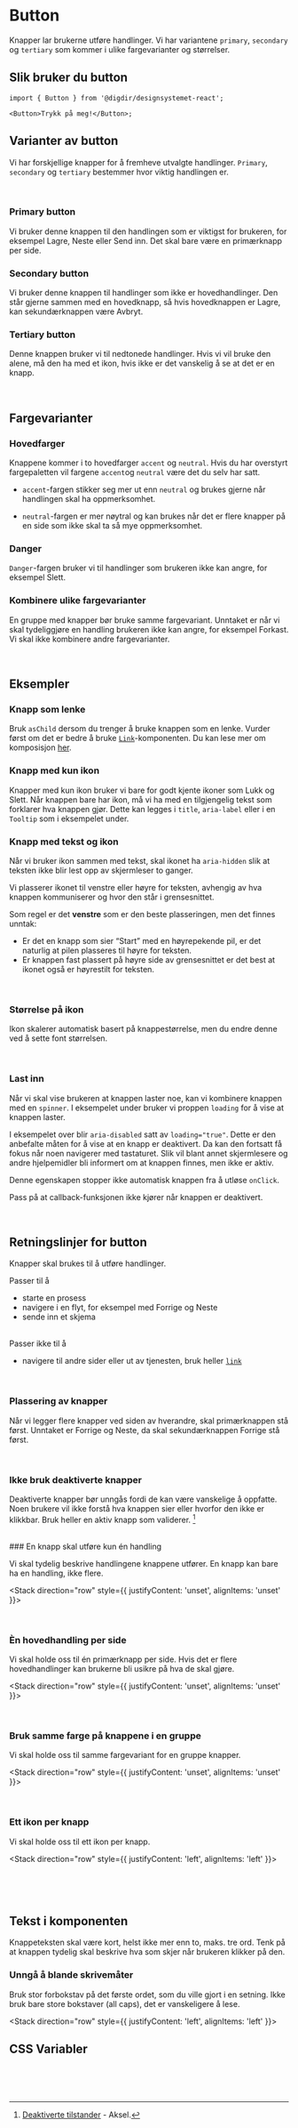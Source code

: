 


<Meta of={ButtonStories} />

# Button

Knapper lar brukerne utføre handlinger. Vi har variantene `primary`, `secondary` og `tertiary` som kommer i ulike fargevarianter og størrelser.

<Primary />
<Controls />

## Slik bruker du button

```tsx
import { Button } from '@digdir/designsystemet-react';

<Button>Trykk på meg!</Button>;
```

## Varianter av button

Vi har forskjellige knapper for å fremheve utvalgte handlinger. `Primary`, `secondary` og `tertiary` bestemmer hvor viktig handlingen er.

<br />

### Primary button

Vi bruker denne knappen til den handlingen som er viktigst for brukeren, for eksempel Lagre, Neste eller Send inn. Det skal bare være en primærknapp per side.

<Canvas of={ButtonStories.Primary} />

### Secondary button

Vi bruker denne knappen til handlinger som ikke er hovedhandlinger. Den står gjerne sammen med en hovedknapp, så hvis hovedknappen er Lagre, kan sekundærknappen være Avbryt.

<Canvas of={ButtonStories.Secondary} />

### Tertiary button

Denne knappen bruker vi til nedtonede handlinger. Hvis vi vil bruke den alene, må den ha med et ikon, hvis ikke er det vanskelig å se at det er en knapp.

<Canvas of={ButtonStories.Tertiary} />

<br />

## Fargevarianter

### Hovedfarger

Knappene kommer i to hovedfarger `accent` og `neutral`. Hvis du har overstyrt fargepaletten vil fargene `accent`og `neutral` være det du selv har satt.

- `accent`-fargen stikker seg mer ut enn `neutral` og brukes gjerne når handlingen skal ha oppmerksomhet.

<Canvas of={ButtonStories.Accent} />

- `neutral`-fargen er mer nøytral og kan brukes når det er flere knapper på en side som ikke skal ta så mye oppmerksomhet.

<Canvas of={ButtonStories.Neutral} />

### Danger

`Danger`-fargen bruker vi til handlinger som brukeren ikke kan angre, for eksempel Slett.

<Canvas of={ButtonStories.Danger} />

### Kombinere ulike fargevarianter

En gruppe med knapper bør bruke samme fargevariant. Unntaket er når vi skal tydeliggjøre en handling brukeren ikke kan angre, for eksempel Forkast. Vi skal ikke kombinere andre fargevarianter.

<Canvas of={ButtonStories.CombinedColors} />

<br />

## Eksempler

### Knapp som lenke

Bruk `asChild` dersom du trenger å bruke knappen som en lenke. Vurder først om det er bedre å bruke [`Link`](/docs/komponenter-link--docs)-komponenten.
Du kan lese mer om komposisjon [her](https://www.designsystemet.no/grunnleggende/for-utviklere/komposisjon).

<Canvas of={ButtonStories.AsLink} />

### Knapp med kun ikon

Knapper med kun ikon bruker vi bare for godt kjente ikoner som Lukk og Slett. Når knappen bare har ikon, må vi ha med en tilgjengelig tekst som forklarer hva knappen gjør. Dette kan legges i `title`, `aria-label` eller i en `Tooltip` som i eksempelet under.

<Canvas of={ButtonStories.IconOnly} />

### Knapp med tekst og ikon

Når vi bruker ikon sammen med tekst, skal ikonet ha `aria-hidden` slik at teksten ikke blir lest opp av skjermleser to ganger.

<Canvas of={ButtonStories.TextAndIcon} />

Vi plasserer ikonet til venstre eller høyre for teksten, avhengig av hva knappen kommuniserer og hvor den står i grensesnittet.

Som regel er det **venstre** som er den beste plasseringen, men det finnes unntak:

- Er det en knapp som sier “Start” med en høyrepekende pil, er det naturlig at pilen plasseres til høyre for teksten.
- Er knappen fast plassert på høyre side av grensesnittet er det best at ikonet også er høyrestilt for teksten.

<br />

### Størrelse på ikon

Ikon skalerer automatisk basert på knappestørrelse, men du endre denne ved å sette font størrelsen.

<Canvas of={ButtonStories.IconOnly} />

<br />

### Last inn

Når vi skal vise brukeren at knappen laster noe, kan vi kombinere knappen med en `spinner`.
I eksempelet under bruker vi proppen `loading` for å vise at knappen laster.

<Canvas of={ButtonStories.Loading} />

I eksempelet over blir `aria-disabled` satt av `loading="true"`. Dette er den anbefalte måten for å vise at en knapp er deaktivert. Da kan den fortsatt få fokus når noen navigerer med tastaturet. Slik vil blant annet skjermlesere og andre hjelpemidler bli informert om at knappen finnes, men ikke er aktiv.

Denne egenskapen stopper ikke automatisk knappen fra å utløse `onClick`.

Pass på at callback-funksjonen ikke kjører når knappen er deaktivert.

<br />

## Retningslinjer for button

Knapper skal brukes til å utføre handlinger.

Passer til å

- starte en prosess
- navigere i en flyt, for eksempel med Forrige og Neste
- sende inn et skjema

<br />
Passer ikke til å

- navigere til andre sider eller ut av tjenesten, bruk heller [`link`](/docs/komponenter-link--docs)

<br />

### Plassering av knapper

Når vi legger flere knapper ved siden av hverandre, skal primærknappen stå først. Unntaket er Forrige og Neste, da skal sekundærknappen Forrige stå først.

<br />

### Ikke bruk deaktiverte knapper

Deaktiverte knapper bør unngås fordi de kan være vanskelige å oppfatte. Noen brukere vil ikke forstå hva knappen sier eller hvorfor den ikke er klikkbar. Bruk heller en aktiv knapp som validerer. [^1]

<br />
### En knapp skal utføre kun én handling

Vi skal tydelig beskrive handlingene knappene utfører. En knapp kan bare ha en handling, ikke flere.

<Stack direction="row" style={{
  justifyContent: 'unset',
  alignItems: 'unset'
}}>
  <Do
    description='En knapp skal kun gjøre én handling'
    image='/img/component-guidelines/button/button-ex2-do.png'
  />

  <Dont
    description='Unngå flere handlinger på samme knapp'
    image='/img/component-guidelines/button/button-ex2-dont.png'
  />
</Stack>
<br />

### Èn hovedhandling per side

Vi skal holde oss til én primærknapp per side. Hvis det er flere hovedhandlinger kan brukerne bli usikre på hva de skal gjøre.

<Stack direction="row" style={{
  justifyContent: 'unset',
  alignItems: 'unset'
}}>
  <Do
    description='Det skal kun være én primærknapp per side'
    image='/img/component-guidelines/button/button-ex3-do.png'
  />

  <Dont
    description='Vi skal ikke ha flere primærknapper på samme side'
    image='/img/component-guidelines/button/button-ex3-dont.png'
  />
</Stack>
<br />

### Bruk samme farge på knappene i en gruppe

Vi skal holde oss til samme fargevariant for en gruppe knapper.

<Stack direction="row" style={{
  justifyContent: 'unset',
  alignItems: 'unset'
}}>
  <Do
    description='Knappene i en gruppe skal ha samme farge'
    image='/img/component-guidelines/button/button-ex4-do.png'
  />

  <Dont
    description='Ulike farger i en gruppe kan være forvirrende'
    image='/img/component-guidelines/button/button-ex4-dont.png'
  />
</Stack>
<br />

### Ett ikon per knapp

Vi skal holde oss til ett ikon per knapp.

<Stack direction="row" style={{
  justifyContent: 'left',
  alignItems: 'left'
}}>
  <Do
    description='Bruk kun ett ikon'
    image='/img/component-guidelines/button/button-ex1-do.png'
  />

  <Dont
    description='Ikke bruk flere ikoner på samme knapp'
    image='/img/component-guidelines/button/button-ex1-dont.png'
  />
</Stack>
<br />

<br />

## Tekst i komponenten

Knappeteksten skal være kort, helst ikke mer enn to, maks. tre ord. Tenk på at knappen tydelig skal beskrive hva som skjer når brukeren klikker på den.

### Unngå å blande skrivemåter

Bruk stor forbokstav på det første ordet, som du ville gjort i en setning. Ikke bruk bare store bokstaver (all caps), det er vanskeligere å lese.

<Stack direction="row" style={{
  justifyContent: 'left',
  alignItems: 'left'
}}>
  <Do
    description='Bruk stor forbokstav og små bokstaver på resten av ordene'
    image='/img/component-guidelines/button/button-ex5-do.png'
  />

  <Dont
    description='Ikke bland skrivemåter'
    image='/img/component-guidelines/button/button-ex5-dont.png'
  />
</Stack>

## CSS Variabler

<CssVariables css={css} />

<br />
<br />
<br />

[^1]: [Deaktiverte tilstander](https://aksel.nav.no/god-praksis/artikler/deaktiverte-tilstander) - Aksel.
